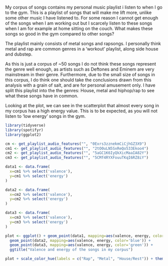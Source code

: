 My corpus of songs contains my personal music playlist i listen to when I go to the gym. This is a playlist of songs that will make me lift more, unlike some other music I have listened to. For some reason I cannot get enough of the songs when I am working out but I scarcely listen to these songs when I am for example at home sitting on the couch. What makes these songs so good in the gym compared to other songs?

The playlist mainly consists of metal songs and rapsongs. I personally think metal and rap are common genres in a 'workout' playlist, along side house and dubstep. 

As this is just a corpus of ~50 songs I do not think these songs represent the genre well enough, as artists such as Deftones and Eminem are very mainstream in their genre. Furthermore, due to the small size of songs in this corpus, I do think one should take the conclusions drawn from this analysis with a grain of salt, and are for personal amusement only. I have split this playlist into the the genres: House, metal and hiphop/rap to see what these songs have in common.

Looking at the plot, we can see in the scatterplot that almost every song in my corpus has a high energy value. This is to be expected, as you will not listen to 'low energy' songs in the gym.

```r
library(tidyverse)
library(spotifyr)
library(ggplot2)

cm <- get_playlist_audio_features("", "0Exrs3zznekmCiCjhGZ3X9")
cm1 <- get_playlist_audio_features("", "2tO0uLN5SxReQo533Ekoo4")
cm2 <- get_playlist_audio_features("", "5aGC1K6IyQkXicMaaIA82Y")
cm3 <- get_playlist_audio_features("", "5CMf4RYXFouuTKqI6RZ8iY")

data1 <- data.frame(
  x=cm1 %>% select('valence'),
  y=cm1 %>% select('energy')
)

data2 <- data.frame(
  x=cm2 %>% select('valence'),
  y=cm2 %>% select('energy')
)

data3 <- data.frame(
  x=cm3 %>% select('valence'),
  y=cm3 %>% select('energy')
)

plot <- ggplot() + geom_point(data1, mapping=aes(valence, energy, color='red')) +
  geom_point(data2, mapping=aes(valence, energy, color='blue')) +
  geom_point(data3, mapping=aes(valence, energy, color='green')) + 
  ggtitle("Valence and energy of the songs in my corpus")

plot + scale_color_hue(labels = c("Rap", "Metal", "House/Rest")) + theme(legend.title=element_blank())
```

